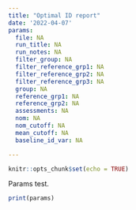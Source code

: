 ```yaml
---
title: "Optimal ID report"
date: '2022-04-07'
params:
  file: NA
  run_title: NA
  run_notes: NA
  filter_group: NA
  filter_reference_grp1: NA
  filter_reference_grp2: NA
  filter_reference_grp3: NA
  group: NA
  reference_grp1: NA
  reference_grp2: NA
  assessments: NA
  nom: NA
  nom_cutoff: NA
  mean_cutoff: NA
  baseline_id_var: NA

---
```


```r
knitr::opts_chunk$set(echo = TRUE)
```

Params test.

```r
print(params)
```